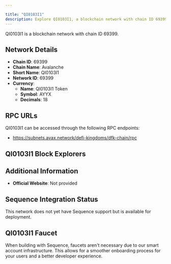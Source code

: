 ```yaml
---

title: "QI0103I1"
description: Explore QI0103I1, a blockchain network with chain ID 69399. Learn about its native currency, QI0103I1 Token, and how to interact with the network.
---
```




QI0103I1 is a blockchain network with chain ID 69399.

## Network Details

- **Chain ID**: 69399
- **Chain Name**: Avalanche
- **Short Name**: QI0103I1
- **Network ID**: 69399
- **Currency**: 
  - **Name**: QI0103I1 Token
  - **Symbol**: AYYX
  - **Decimals**: 18

## RPC URLs

QI0103I1 can be accessed through the following RPC endpoints:

- https://subnets.avax.network/defi-kingdoms/dfk-chain/rpc

## QI0103I1 Block Explorers



## Additional Information

- **Official Website**: Not provided

## Sequence Integration Status

This network does not yet have Sequence support but is available for deployment.

## QI0103I1 Faucet

When building with Sequence, faucets aren't necessary due to our smart account infrastructure. This allows for a smoother onboarding process for your users and a better developer experience.
